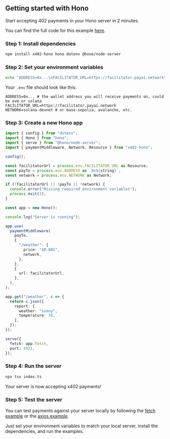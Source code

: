 ## Getting started with Hono

Start accepting 402 payments in your Hono server in 2 minutes.

<Note>You can find the full code for this example [here](https://github.com/coinbase/x402/tree/main/examples/typescript/servers/hono).</Note>

### Step 1: Install dependencies

```bash
npm install x402-hono hono dotenv @hono/node-server
```

### Step 2: Set your environment variables

```bash
echo "ADDRESS=0x...\nFACILITATOR_URL=https://facilitator.payai.network\nNETWORK=solana-devnet" > .env
```

Your `.env` file should look like this:

```
ADDRESS=0x... # the wallet address you will receive payments on, could be evm or solana
FACILITATOR_URL=https://facilitator.payai.network
NETWORK=solana-devnet # or base-sepolia, avalanche, etc.
```

### Step 3: Create a new Hono app

```typescript index.ts lines icon="typescript"
import { config } from "dotenv";
import { Hono } from "hono";
import { serve } from "@hono/node-server";
import { paymentMiddleware, Network, Resource } from "x402-hono";

config();

const facilitatorUrl = process.env.FACILITATOR_URL as Resource;
const payTo = process.env.ADDRESS as `0x${string}`;
const network = process.env.NETWORK as Network;

if (!facilitatorUrl || !payTo || !network) {
  console.error("Missing required environment variables");
  process.exit(1);
}

const app = new Hono();

console.log("Server is running");

app.use(
  paymentMiddleware(
    payTo,
    {
      "/weather": {
        price: "$0.001",
        network,
      },
    },
    {
      url: facilitatorUrl,
    },
  ),
);

app.get("/weather", c => {
  return c.json({
    report: {
      weather: "sunny",
      temperature: 70,
    },
  });
});

serve({
  fetch: app.fetch,
  port: 4021,
});
```

### Step 4: Run the server

```bash
npx tsx index.ts
```

<Check>
  Your server is now accepting x402 payments!
</Check>

### Step 5: Test the server

You can test payments against your server locally by following the [fetch example](/x402/clients/typescript/fetch) or the [axios example](/x402/clients/typescript/axios).  

Just set your environment variables to match your local server, install the dependencies, and run the examples.